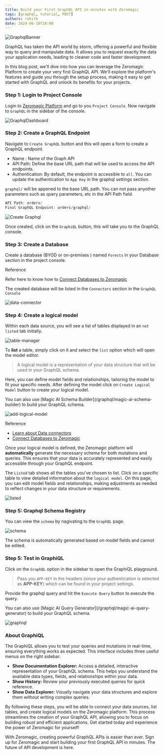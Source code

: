 ```yaml
--- 
title: Build your First GraphQL API in minutes with Zeromagic
tags: [graphql, tutorial, POST] 
authors: rohith
date: 2024-06-10T10:00  
---
```


![GraphqlBanner](/assets/blogs/build-your-first-graphql-api-in-minutes-with-zeromagic/graphql-thumbnail.png)

GraphQL has taken the API world by storm, offering a powerful and flexible way to query and manipulate data. It allows you to request exactly the data your application needs, leading to cleaner code and faster development.

In this blog post, we'll dive into how you can leverage the Zeromagic Platform to create your very first GraphQL API. We'll explore the platform's features and guide you through the setup process, making it easy to get started with GraphQL and unlock its benefits for your projects.
 
### Step 1: Login to Project Console
Login to [Zeromagic Platform](https://console.zeromagic.cloud/) and go to you `Project Console`. Now navigate to `GraphQL` in the sidebar of the console.
 
![GraphqlDashboard](/assets/blogs/build-your-first-graphql-api-in-minutes-with-zeromagic/graphql-dashboard.png)


### Step 2: Create a GraphQL Endpoint

Navigate to `Create GraphQL` button and this will open a form to create a GraphQL endpoint.
- Name : Name of the Graph API
- API Path: Define the base URL path that will be used to access the API endpoints. 
- Authentication: By default, the endpoint is accessible to `all`. You can update the authentication to `App Key` in the graphql settings section.
<Note>

`graphql/` will be appened to the base URL path. You can not pass anyother parameters such as query parameters, etc in the API Path field.

</Note>

```jsx title="Example"
API Path: orders/
Final GraphQL Endpoint: orders/graphql/
``` 

![Create Graphql](/assets/blogs/build-your-first-graphql-api-in-minutes-with-zeromagic/create-graph.png)

Once created, click on the `GraphiQL` button, this will take you to the GraphQL console.

### Step 3: Create a Database
Create a database (BYOD or on-premises ) named `Forests` in your Database section in the project console.

<Tip>
Reference

Refer here to know how to [Connect Databases to Zeromagic](/datasources/quickstart/)
</Tip>

The created database will be listed in the `Connectors` section in the `GraphQL Console`

![data-connector](/assets/blogs/build-your-first-graphql-api-in-minutes-with-zeromagic/data-connector.png)
 
### Step 4: Create a logical model

Within each data source, you will see a list of tables displayed in an `not listed` tab initially. 

![table-manager](/assets/blogs/build-your-first-graphql-api-in-minutes-with-zeromagic/table-manager.png)

To **list** a table, simply click on it and select the `list` option which will open the model editor. 

> A logical model is a representation of your data structure that will be used in your GraphQL schema. 

Here, you can define model fields and relationships, tailoring the model to fit your specific needs. After defining the model click on `Create Logical Model` button to create your logical model.


<Note>
You can also use [Magic AI Schema Builder](/graphql/magic-ai-schema-builder) to build your GraphQL schema.
</Note>


![add-logical-model](/assets/blogs/build-your-first-graphql-api-in-minutes-with-zeromagic/add-logical-model.png)


<Tip> 

Reference
- [Learn about Data connectors](/graphql/dataconnectors/)
- [Connect Databases to Zeromagic](/datasources/quickstart/)

</Tip>

Once your logical model is defined, the Zeromagic platform will **automatically** generate the necessary schema for both mutations and queries. This ensures that your data is accurately represented and easily accessible through your GraphQL endpoint.

The `Listed` tab shows all the tables you've chosen to list. Click on a specific table to view detailed information about the `logical model`. On this page, you can edit model fields and relationships, making adjustments as needed to reflect changes in your data structure or requirements.

![listed](/assets/blogs/build-your-first-graphql-api-in-minutes-with-zeromagic/listed.png)
 
### Step 5: Graphql Schema Registry

You can view the `schema` by nagivating to the `GraphQL` page.

![schema](/assets/blogs/build-your-first-graphql-api-in-minutes-with-zeromagic/schema.png)

<Note>
The schema is automatically generated based on model fields and cannot be edited.
</Note>


### Step 5: Test in GraphiQL

Click on the `GraphQL` option in the sidebar to open the GraphiQL playground.

> Pass you `APP-KEY` in the headers (since your authentication is selected as **APP-KEY**) which can be found in your project settings.
 
Provide the graphql query and hit the `Execute Query` button to execute the query.

<Note>
You can also use [Magic AI Query Generator](/graphql/magic-ai-query-generator) to build your GraphQL schema.
</Note>

![graphiql](/assets/blogs/build-your-first-graphql-api-in-minutes-with-zeromagic/graphiql.png)

### About GraphiQL

The GraphiQL allows you to test your queries and mutations in real-time, ensuring everything works as expected.
This interface includes three useful menus on the right sidebar:

- **Show Documentation Explorer:** Access a detailed, interactive representation of your GraphQL schema. This helps you understand the available data types, fields, and relationships within your data.
- **Show History:** Review your previously executed queries for quick reference.
- **Show Data Explorer:** Visually navigate your data structures and explore them without writing complex queries.


By following these steps, you will be able to connect your data sources, list tables, and create logical models on the Zeromagic platform. This process streamlines the creation of your GraphQL API, allowing you to focus on building robust and efficient applications. Get started today and experience the power of Zeromagic for yourself!

With Zeromagic, creating powerful GraphQL APIs is easier than ever. Sign up for Zeromagic and start building your first GraphQL API in minutes. The future of API development is here.
